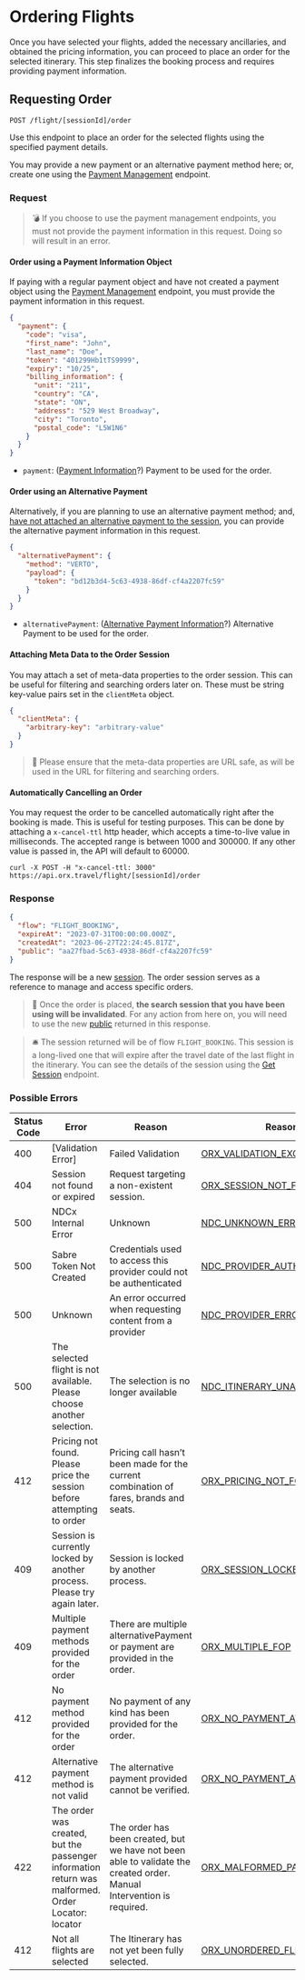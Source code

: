 # Ordering Flights

Once you have selected your flights, added the necessary ancillaries, and obtained the pricing information, you can proceed to place an order for the selected itinerary. This step finalizes the booking process and requires providing payment information.

## Requesting Order

`POST /flight/[sessionId]/order`

Use this endpoint to place an order for the selected flights using the specified payment details.

You may provide a new payment or an alternative payment method here; or, create one using the [Payment Management](/versions/v3/payment) endpoint.

### Request

> 💣 If you choose to use the payment management endpoints, you must not provide the payment information in this request. Doing so will result in an error.

#### Order using a Payment Information Object

If paying with a regular payment object and have not created a payment object using the [Payment Management](/versions/v3/payment#update-payment) endpoint, you must provide the payment information in this request.

```json filename="POST /flight/[sessionId]/order" copy
{
  "payment": {
    "code": "visa",
    "first_name": "John",
    "last_name": "Doe",
    "token": "401299Hb1tTS9999",
    "expiry": "10/25",
    "billing_information": {
      "unit": "211",
      "country": "CA",
      "state": "ON",
      "address": "529 West Broadway",
      "city": "Toronto",
      "postal_code": "L5W1N6"
    }
  }
}
```

- `payment`: ([Payment Information](/versions/v3/glossary#payment-information)?) Payment to be used for the order.

#### Order using an Alternative Payment

Alternatively, if you are planning to use an alternative payment method; and, [have not attached an alternative payment to the session](/versions/v3/payment#update-alternative-payment), you can provide the alternative payment information in this request.

```json filename="POST /flight/[sessionId]/order" copy
{
  "alternativePayment": {
    "method": "VERTO",
    "payload": {
      "token": "bd12b3d4-5c63-4938-86df-cf4a2207fc59"
    }
  }
}
```

- `alternativePayment`: ([Alternative Payment Information](/versions/v3/glossary#alternative-payment-information)?) Alternative Payment to be used for the order.

#### Attaching Meta Data to the Order Session

You may attach a set of meta-data properties to the order session. This can be useful for filtering and searching orders later on. These must be string key-value pairs set in the `clientMeta` object.

```json filename="POST /flight/[sessionId]/order" copy
{
  "clientMeta": {
    "arbitrary-key": "arbitrary-value"
  }
}
```

> 🔔 Please ensure that the meta-data properties are URL safe, as will be used in the URL for filtering and searching orders.

#### Automatically Cancelling an Order

You may request the order to be cancelled automatically right after the booking is made. This is useful for testing purposes. This can be done by attaching a `x-cancel-ttl` http header, which accepts a time-to-live value in milliseconds. The accepted range is between 1000 and 300000. If any other value is passed in, the API will default to 60000.

```shell copy
curl -X POST -H "x-cancel-ttl: 3000" https://api.orx.travel/flight/[sessionId]/order
```

### Response

```json filename="POST /flight/[sessionId]/order" copy
{
  "flow": "FLIGHT_BOOKING",
  "expireAt": "2023-07-31T00:00:00.000Z",
  "createdAt": "2023-06-27T22:24:45.817Z",
  "public": "aa27fbad-5c63-4938-86df-cf4a2207fc59"
}
```

The response will be a new [session](/versions/v3/session#session-object). The order session serves as a reference to manage and access specific orders.

> 🧨 Once the order is placed, **the search session that you have been using will be invalidated**. For any action from here on, you will need to use the new [public](/versions/v3/glossary#public-id) returned in this response.

> 🛎 The session returned will be of flow `FLIGHT_BOOKING`. This session is a long-lived one that will expire after the travel date of the last flight in the itinerary. You can see the details of the session using the [Get Session](/versions/v3/session#accessing-session-information) endpoint.

### Possible Errors

| Status Code | Error                                                                                             | Reason                                                                                                                | Reason Code                                                         |
| ----------- | ------------------------------------------------------------------------------------------------- | --------------------------------------------------------------------------------------------------------------------- | ------------------------------------------------------------------- |
| 400         | [Validation Error]                                                                                | Failed Validation                                                                                                     | [ORX_VALIDATION_EXCEPTION](/versions/v3/errors#orx-errors)          |
| 404         | Session not found or expired                                                                      | Request targeting a non-existent session.                                                                             | [ORX_SESSION_NOT_FOUND](/versions/v3/errors#orx-errors)             |
| 500         | NDCx Internal Error                                                                               | Unknown                                                                                                               | [NDC_UNKNOWN_ERROR](/versions/v3/errors#ndc-errors)                 |
| 500         | Sabre Token Not Created                                                                           | Credentials used to access this provider could not be authenticated                                                   | [NDC_PROVIDER_AUTHENTICATION_ERROR](/versions/v3/errors#ndc-errors) |
| 500         | Unknown                                                                                           | An error occurred when requesting content from a provider                                                             | [NDC_PROVIDER_ERROR](/versions/v3/errors#ndc-errors)                |
| 500         | The selected flight is not available. Please choose another selection.                            | The selection is no longer available                                                                                  | [NDC_ITINERARY_UNAVAILABLE](/versions/v3/errors#ndc-errors)         |
| 412         | Pricing not found. Please price the session before attempting to order                            | Pricing call hasn’t been made for the current combination of fares, brands and seats.                                 | [ORX_PRICING_NOT_FOUND](/versions/v3/errors#orx-errors)             |
| 409         | Session is currently locked by another process. Please try again later.                           | Session is locked by another process.                                                                                 | [ORX_SESSION_LOCKED](/versions/v3/errors#orx-errors)                |
| 409         | Multiple payment methods provided for the order                                                   | There are multiple alternativePayment or payment are provided in the order.                                           | [ORX_MULTIPLE_FOP](/versions/v3/errors#orx-errors)                  |
| 412         | No payment method provided for the order                                                          | No payment of any kind has been provided for the order.                                                               | [ORX_NO_PAYMENT_ATTACHED](/versions/v3/errors#orx-errors)           |
| 412         | Alternative payment method is not valid                                                           | The alternative payment provided cannot be verified.                                                                  | [ORX_NO_PAYMENT_ATTACHED](/versions/v3/errors#orx-errors)           |
| 422         | The order was created, but the passenger information return was malformed. Order Locator: locator | The order has been created, but we have not been able to validate the created order. Manual Intervention is required. | [ORX_MALFORMED_PASSENGER_INFO](/versions/v3/errors#orx-errors)      |
| 412         | Not all flights are selected                                                                      | The Itinerary has not yet been fully selected.                                                                        | [ORX_UNORDERED_FLIGHTS](/versions/v3/errors#orx-errors)             |
